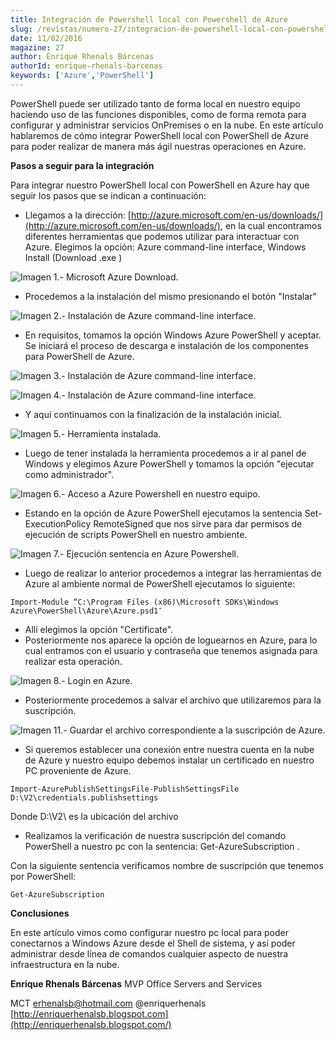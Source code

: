 ```yaml
---
title: Integración de Powershell local con Powershell de Azure
slug: /revistas/numero-27/integracion-de-powershell-local-con-powershell-de-azure
date: 11/02/2016
magazine: 27
author: Enrique Rhenals Bárcenas
authorId: enrique-rhenals-barcenas
keywords: ['Azure','PowerShell']
---
```






​PowerShell puede ser utilizado tanto de forma local en nuestro equipo haciendo uso de las funciones disponibles, como de forma remota para configurar y administrar servicios OnPremises o en la nube. En este artículo hablaremos de cómo integrar PowerShell local con PowerShell de Azure para poder realizar de manera más ágil nuestras operaciones en Azure.

**Pasos a seguir para la integración**

Para integrar nuestro PowerShell local con PowerShell en Azure hay que seguir los pasos que se indican a continuación:

- Llegamos a la dirección: [http://azure.microsoft.com/en-us/downloads/](http://azure.microsoft.com/en-us/downloads/), en la cual encontramos diferentes herramientas que podemos utilizar para interactuar con Azure. Elegimos la opción: Azure command-line interface, Windows Install (Download .exe )


![Imagen 1.- Microsoft Azure Download.](../../../images/numero27/integracion-de-powershell-local-con-powershell-de-azure/image1.png)

- Procedemos a la instalación del mismo presionando el botón "Instalar"


![Imagen 2.- Instalación de Azure command-line interface.](../../../images/numero27/integracion-de-powershell-local-con-powershell-de-azure/image2.png)

- En requisitos, tomamos la opción Windows Azure PowerShell y aceptar. Se iniciará el proceso de descarga e instalación de los componentes para PowerShell de Azure.


![Imagen 3.- Instalación de Azure command-line interface.](../../../images/numero27/integracion-de-powershell-local-con-powershell-de-azure/image3.png)

![Imagen 4.- Instalación de Azure command-line interface.](../../../images/numero27/integracion-de-powershell-local-con-powershell-de-azure/image4.png)

- Y aquí continuamos con la finalización de la instalación inicial.


![Imagen 5.- Herramienta instalada.](../../../images/numero27/integracion-de-powershell-local-con-powershell-de-azure/image5.png)

- Luego de tener instalada la herramienta procedemos a ir al panel de Windows y elegimos Azure PowerShell y tomamos la opción "ejecutar como administrador".


![Imagen 6.- Acceso a Azure Powershell en nuestro equipo.](../../../images/numero27/integracion-de-powershell-local-con-powershell-de-azure/image6.png)

- Estando en la opción de Azure PowerShell ejecutamos la sentencia Set-ExecutionPolicy RemoteSigned que nos sirve para dar permisos de ejecución de scripts PowerShell en nuestro ambiente.


![Imagen 7.- Ejecución sentencia en Azure Powershell.](../../../images/numero27/integracion-de-powershell-local-con-powershell-de-azure/image7.png)

- Luego de realizar lo anterior procedemos a integrar las herramientas de Azure al ambiente normal de PowerShell ejecutamos lo siguiente:


```
Import-Module “C:\Program Files (x86)\Microsoft SDKs\Windows Azure\PowerShell\Azure\Azure.psd1″ 
```

- Allí elegimos la opción "Certificate".
- Posteriormente nos aparece la opción de loguearnos en Azure, para lo cual entramos con el usuario y contraseña que tenemos asignada para realizar esta operación.


![Imagen 8.- Login en Azure.](../../../images/numero27/integracion-de-powershell-local-con-powershell-de-azure/image8.png)

- Posteriormente procedemos a salvar el archivo que utilizaremos para la suscripción.


![Imagen 11.- Guardar el archivo correspondiente a la suscripción de Azure.](../../../images/numero27/integracion-de-powershell-local-con-powershell-de-azure/image9.png)

- Si queremos establecer una conexión entre nuestra cuenta en la nube de Azure y nuestro equipo debemos instalar un certificado en nuestro PC proveniente de Azure.


```
Import-AzurePublishSettingsFile-PublishSettingsFile D:\V2\credentials.publishsettings
```

Donde D:\V2\ es la ubicación del archivo

- Realizamos la verificación de nuestra suscripción del comando PowerShell a nuestro pc con la sentencia: Get-AzureSubscription .


Con la siguiente sentencia verificamos nombre de suscripción que tenemos por PowerShell:

```
Get-AzureSubscription 
```

**Conclusiones**

En este artículo vimos como configurar nuestro pc local para poder conectarnos a Windows Azure desde el Shell de sistema, y así poder administrar desde línea de comandos cualquier aspecto de nuestra infraestructura en la nube.



**Enrique Rhenals Bárcenas**
 MVP Office Servers and Services

MCT
[erhenalsb@hotmail.com](mailto:erhenalsb@hotmail.com)
@enriquerhenals
 [http://enriquerhenalsb.blogspot.com](http://enriquerhenalsb.blogspot.com/)

